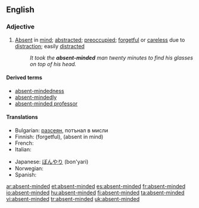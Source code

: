 ==English==
===Adjective===
{{en-adj}}

#[[Absent]] in [[mind]]; [[abstracted]]; [[preoccupied]]; [[forgetful]] or [[careless]] due to [[distract]]ion; easily [[distract]]ed
#:''It took the '''absent-minded''' man twenty minutes to find his glasses on top of his head.''

====Derived terms====
* [[absent-mindedness]] 
* [[absent-mindedly]]
* [[absent-minded professor]]

====Translations====
{{trans-top|absent in mind}}
* Bulgarian: [[разсеян]], потънал в мисли
* Finnish: {{t-|fi|hajamielinen}} (forgetful), {{t-|fi|poissaoleva}} (absent in mind)
* French: {{t+|fr|distrait}}
* Italian: {{t+|it|svanito}}
{{trans-mid}}
* Japanese: [[ぼんやり]] (bon'yari)
* Norwegian: {{t-|no|distré}}
* Spanish: {{t+|es|distraído}}
{{trans-bottom}}

[[ar:absent-minded]]
[[et:absent-minded]]
[[es:absent-minded]]
[[fr:absent-minded]]
[[io:absent-minded]]
[[hu:absent-minded]]
[[fi:absent-minded]]
[[ta:absent-minded]]
[[vi:absent-minded]]
[[tr:absent-minded]]
[[uk:absent-minded]]